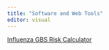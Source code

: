 ```yaml
---
title: "Software and Web Tools"
editor: visual
---
```


[Influenza GBS Risk Calculator](https://stevenhawken.shinyapps.io/FluGBSapp)
